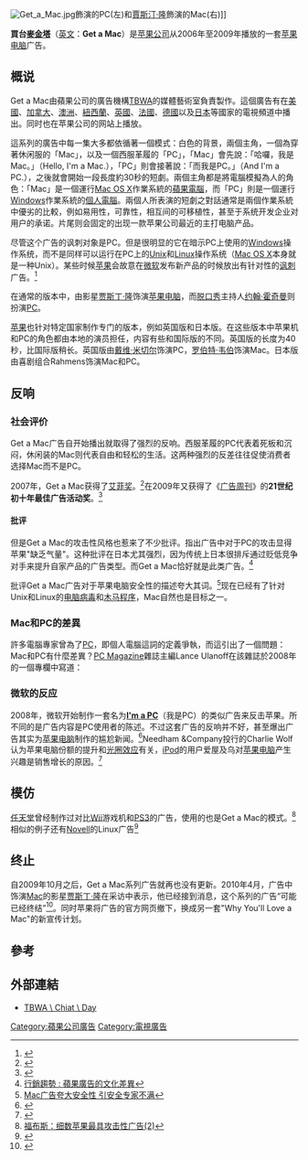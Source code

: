 {{Link style|time=2015-12-12T06:12:28+00:00}}
[[File:Get_a_Mac.jpg|thumb]]飾演的PC(左)和[[賈斯汀·隆|賈斯汀·隆]]飾演的Mac(右)]]

'''買台[[麥金塔|麥金塔]]'''（[[英文|英文]]：'''Get a Mac'''）是[[苹果公司|苹果公司]]从2006年至2009年播放的一套[[苹果电脑|苹果电脑]]广告。

== 概说 ==
Get a Mac由蘋果公司的廣告機構[[TBWA|TBWA]]的媒體藝術室負責製作。這個廣告有在[[美國|美國]]、[[加拿大|加拿大]]、[[澳洲|澳洲]]、[[紐西蘭|紐西蘭]]、[[英國|英國]]、[[法國|法國]]、[[德國|德國]]以及[[日本|日本]]等國家的電視頻道中播出。同时也在苹果公司的网站上播放。

這系列的廣告中每一集大多都依循著一個模式：白色的背景，兩個主角，一個為穿著休闲服的「Mac」，以及一個西服革履的「PC」，「Mac」會先說：「哈囉，我是Mac。」（Hello, I'm a Mac.），「PC」則會接著說：「而我是PC。」（And I'm a PC.），之後就會開始一段長度約30秒的短劇。兩個主角都是將電腦模擬為人的角色：「Mac」是一個運行[[Mac_OS_X|Mac OS X]]作業系統的[[蘋果電腦|蘋果電腦]]，而「PC」則是一個運行[[Windows|Windows]]作業系統的[[個人電腦|個人電腦]]。兩個人所表演的短劇之對話通常是兩個作業系統中優劣的比較，例如易用性，可靠性，相互间的可移植性，甚至于系统开发企业对用户的承诺。片尾则会固定的出现一款苹果公司最近的主打电脑产品。

尽管这个广告的讽刺对象是PC。但是很明显的它在暗示PC上使用的[[Windows|Windows]]操作系统，而不是同样可以运行在PC上的[[Unix|Unix]]和[[Linux|Linux]]操作系统（[[Mac_OS_X|Mac OS X]]本身就是一种Unix）。某些时候[[蘋果公司|苹果]]会故意在[[微软|微软]]发布新产品的时候放出有针对性的[[讽刺|讽刺]]广告。<ref>{{Cite web |url=http://news.xinhuanet.com/internet/2009-10/28/content_12347899.htm |title=恶搞也疯狂?苹果广告恶搞微软win7_互联网频道_新华网 |access-date=2010-01-20 |archive-date=2010-02-11 |archive-url=https://web.archive.org/web/20100211000825/http://news.xinhuanet.com/internet/2009-10/28/content_12347899.htm |dead-url=no }}</ref>

在通常的版本中，由影星[[賈斯汀·隆|贾斯丁·隆]]饰演[[苹果电脑|苹果电脑]]，而[[談話節目|脱口秀]]主持人[[约翰·霍奇曼|约翰·霍奇曼]]则扮演[[个人电脑|PC]]。

[[蘋果公司|苹果]]也针对特定国家制作专门的版本，例如英国版和日本版。在这些版本中苹果机和PC的角色都由本地的演员担任，内容有些和国际版的不同。英国版的长度为40秒，比国际版稍长。英国版由[[戴维·米切尔|戴维·米切尔]]饰演PC，[[罗伯特·韦伯|罗伯特·韦伯]]饰演Mac。日本版由喜剧组合Rahmens饰演Mac和PC。

== 反响 ==
=== 社会评价 ===
Get a Mac广告自开始播出就取得了强烈的反响。西服革履的PC代表着死板和沉闷，休闲装的Mac则代表自由和轻松的生活。这两种强烈的反差往往促使消费者选择Mac而不是PC。

2007年，Get a Mac获得了[[艾菲奖|艾菲奖]]。<ref>{{Cite web|title=苹果公司的“Get a Mac”广告被评为美国2007年度最成功的市场营销行动_热辣Hot！_顶尖文案|url=http://www.topys.cn/www/photo/2008-11-19/1227100717d4294.html|access-date=2010-01-20|archive-url=https://web.archive.org/web/20090515001240/http://www.topys.cn/www/photo/2008-11-19/1227100717d4294.html|archive-date=2009-05-15|dead-url=yes}}</ref>在2009年又获得了《[[广告周刊|广告周刊]]》的'''21世纪初十年最佳广告活动奖'''。<ref>{{Cite web |url=http://www.bestofthe2000s.com/ |title=AdweekMedia: Best of the 2000s |access-date=2010-01-20 |archive-url=https://web.archive.org/web/20100106112112/http://www.bestofthe2000s.com/ |archive-date=2010-01-06 |dead-url=yes }}</ref>

==== 批评 ====
但是Get a Mac的攻击性风格也惹来了不少批评。{{who|有些人}}指出广告中对于PC的攻击显得苹果"缺乏气量"。这种批评在日本尤其强烈，因为传统上日本很排斥通过贬低竞争对手来提升自家产品的广告类型。而Get a Mac恰好就是此类广告。<ref>[http://www.breakthrough.com.tw/modules/news/article.php?storyid=158 行銷趨勢 : 蘋果廣告的文化差異]{{dead link|date=2018年4月 |bot=InternetArchiveBot |fix-attempted=yes }}</ref>

{{who|也有计算机安全专家}}批评Get a Mac广告对于苹果电脑安全性的描述夸大其词。<ref>[http://www.mtklw.com.cn/news/cmxw/qita/old_5634.html Mac广告夸大安全性 引安全专家不满]{{dead link|date=2018年4月 |bot=InternetArchiveBot |fix-attempted=yes }}</ref>现在已经有了针对Unix和Linux的[[电脑病毒|电脑病毒]]和[[特洛伊木马_(电脑)|木马程序]]，Mac自然也是目标之一。

===Mac和PC的差異===
許多電腦專家曾為了[[個人電腦|PC]]，即個人電腦這詞的定義爭執，而這引出了一個問題：Mac和PC有什麼差異？[[PC_Magazine|PC Magazine]]雜誌主編Lance Ulanoff在該雜誌於2008年的一個專欄中寫道：
{{cquote|當然，如果這樣的話這些廣告的效用會弱上許多，因為消費者可能會了解到蘋果試圖推銷的差異點，其實並不如蘋果想讓你相信的那麼大。<ref>原文：{{lang|en|Of course, the ads would then be far less effective, because consumers might realize that the differences Apple is trying to tout aren't quite as huge as Apple would like you to believe.}}</ref><ref>{{Cite news | last = Ulanoff | first = Lance | title = Macs Are PCs, Dammit! | newspaper = PC Magazine | date = 2008-08-06 | url = http://www.pcmag.com/article2/0,2817,2327233,00.asp | accessdate = 2009-10-02 | postscript =<!--None-->
}}</ref>}}

=== 微软的反应 ===
2008年，微软开始制作一套名为'''[[:en:I'm_a_PC|I'm a PC]]'''（我是PC）的类似广告来反击苹果。所不同的是广告内容是PC使用者的陈述。不过这套广告的反响并不好，甚至爆出广告其实为[[苹果电脑|苹果电脑]]制作的尴尬新闻。<ref>{{Cite web |url=http://www.pconline.com.cn/pcedu/softnews/yejie/0809/1425073.html |title=微软“I`m a PC”平面广告由Mac制作 太平洋电脑网 |access-date=2010-02-26 |archive-date=2016-03-04 |archive-url=https://web.archive.org/web/20160304094913/http://www.pconline.com.cn/pcedu/softnews/yejie/0809/1425073.html |dead-url=no }}</ref>Needham &Company投行的Charlie Wolf认为苹果电脑份额的提升和[[光圈效应|光圈效应]]有关，[[iPod|iPod]]的用户爱屋及乌对[[苹果电脑|苹果电脑]]产生兴趣是销售增长的原因。<ref>{{Cite web |url=http://www.cnbeta.com/articles/92631.htm |title=花钱赚吆喝 微软反击Mac广告被指无效果 |access-date=2010-02-01 |archive-date=2012-05-04 |archive-url=https://web.archive.org/web/20120504175940/http://www.cnbeta.com/articles/92631.htm |dead-url=no }}</ref>

== 模仿 ==
[[任天堂|任天堂]]曾经制作过对比[[Wii|Wii]]游戏机和[[PS3|PS3]]的广告，使用的也是Get a Mac的模式。<ref>[http://tech.sina.com.cn/it/2009-04-07/15352978684.shtml 福布斯：细数苹果最具攻击性广告(2)]</ref>相似的例子还有[[Novell|Novell]]的Linux广告<ref>{{Cite web |url=http://www.youtube.com/watch?v=Pa1RCg-Ccp0 |title=Novell Ad Youtube |access-date=2009-12-18 |archive-date=2021-03-25 |archive-url=https://web.archive.org/web/20210325103951/https://www.youtube.com/watch?v=Pa1RCg-Ccp0 |dead-url=no }}</ref>{{fact|和加拿大的一个竞选广告。}}

== 终止 ==
自2009年10月之后，Get a Mac系列广告就再也没有更新。2010年4月，广告中饰演[[Mac|Mac]]的影星[[賈斯汀·隆|贾斯丁·隆]]在采访中表示，他已经接到消息，这个系列的广告“可能已经终结”<ref>{{Cite web |url=http://news.mydrivers.com/1/165/165040.htm |title=苹果Get a Mac系列广告正式告别 驱动之家 |access-date=2010-05-22 |archive-date=2016-03-04 |archive-url=https://web.archive.org/web/20160304111405/http://news.mydrivers.com/1/165/165040.htm |dead-url=no }}</ref>。同时苹果将广告的官方网页撤下，换成另一套"Why You'll Love a Mac"的新宣传计划。

== 參考 ==
{{reflist|2}}

== 外部連結 ==
* [http://www.tbwachiat.com/ TBWA \ Chiat \ Day] {{Wayback|url=http://www.tbwachiat.com/ |date=20190116135708 }}

{{Apple}}

[[Category:蘋果公司廣告|Category:蘋果公司廣告]]
[[Category:電視廣告|Category:電視廣告]]
